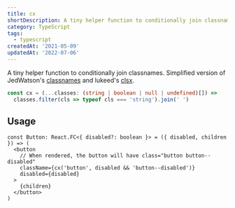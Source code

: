 ```yaml
---
title: cx
shortDescription: A tiny helper function to conditionally join classnames.
category: TypeScript
tags:
  - typescript
createdAt: '2021-05-09'
updatedAt: '2022-07-06'
---
```


A tiny helper function to conditionally join classnames. Simplified version of JedWatson's
[classnames](https://github.com/JedWatson/classnames) and lukeed's
[clsx](https://github.com/lukeed/clsx).

```typescript
const cx = (...classes: (string | boolean | null | undefined)[]) =>
  classes.filter(cls => typeof cls === 'string').join(' ')
```

## Usage

```tsx {3-4}
const Button: React.FC<{ disabled?: boolean }> = ({ disabled, children }) => (
  <button
    // When rendered, the button will have class="button button--disabled"
    className={cx('button', disabled && 'button--disabled')}
    disabled={disabled}
  >
    {children}
  </button>
)
```
